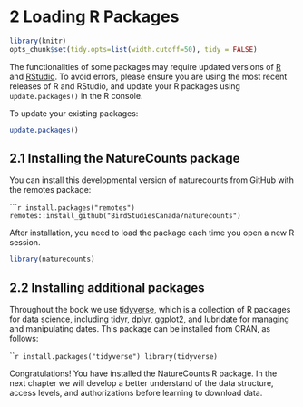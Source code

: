 # 2 Loading R Packages {#Package2}

```r

library(knitr)
opts_chunk$set(tidy.opts=list(width.cutoff=50), tidy = FALSE)

```

The functionalities of some packages may require updated versions of [R](https://www.r-project.org/) and [RStudio](https://www.rstudio.com). To avoid errors, please ensure you are using the most recent releases of R and RStudio, and update your R packages using `update.packages()` in the R console.

To update your existing packages:

```r
update.packages()                         
```

## 2.1 Installing the NatureCounts package {#Package2.1}

You can install this developmental version of naturecounts from GitHub with the remotes package:

``````r
install.packages("remotes")
remotes::install_github("BirdStudiesCanada/naturecounts")
```

After installation, you need to load the package each time you open a new R session.

```r
library(naturecounts)
```

## 2.2 Installing additional packages {#Package2.2}

Throughout the book we use [tidyverse](https://www.tidyverse.org/), which is a collection of R packages for data science, including tidyr, dplyr, ggplot2, and lubridate for managing and manipulating dates. This package can be installed from CRAN, as follows:

``````r
install.packages("tidyverse")
library(tidyverse)
````

Congratulations! You have installed the NatureCounts R package. In the next chapter we will develop a better understand of the data structure, access levels, and authorizations before learning to download data.
